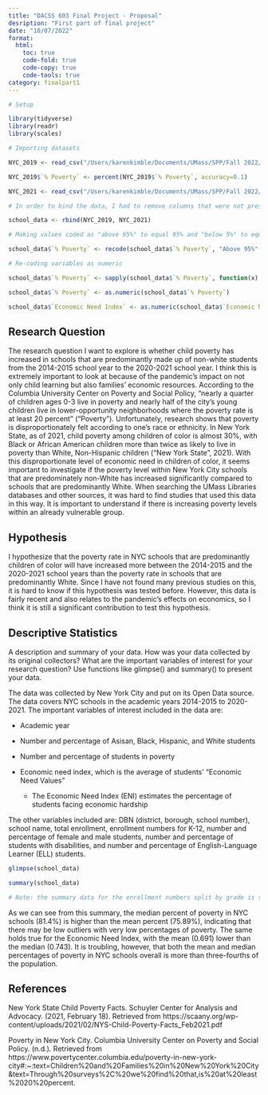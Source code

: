```yaml
---
title: "DACSS 603 Final Project - Proposal"
desription: "First part of final project"
date: "10/07/2022"
format:
  html:
    toc: true
    code-fold: true
    code-copy: true
    code-tools: true
category: finalpart1
---
```


```r
# Setup

library(tidyverse)
library(readr)
library(scales)

# Importing datasets

NYC_2019 <- read_csv("/Users/karenkimble/Documents/UMass/SPP/Fall 2022/DACSS 603/DACSS Final Project/NYC School Data/2018-2019_School_Demographic_Snapshot.csv", col_types = cols(`Grade PK (Half Day & Full Day)` = col_skip(), `# Multiple Race Categories Not Represented` = col_skip(), `% Multiple Race Categories Not Represented` = col_skip()))

NYC_2019$`% Poverty` <- percent(NYC_2019$`% Poverty`, accuracy=0.1)

NYC_2021 <- read_csv("/Users/karenkimble/Documents/UMass/SPP/Fall 2022/DACSS 603/DACSS Final Project/NYC School Data/2020-2021_Demographic_Snapshot_School.csv", col_types = cols(`Grade 3K+PK (Half Day & Full Day)` = col_skip(), `# Multi-Racial` = col_skip(), `% Multi-Racial` = col_skip(), `# Native American` = col_skip(), `% Native American` = col_skip(), `# Missing Race/Ethnicity Data` = col_skip(), `% Missing Race/Ethnicity Data` = col_skip()))

# In order to bind the data, I had to remove columns that were not present in the other spreadsheet: Grade PK or 3K, Native American, the different multi-racial categories, and Missing Data

school_data <- rbind(NYC_2019, NYC_2021)

# Making values coded as "above 95%" to equal 95% and "below 5%" to equal 5% for the purposes of this analysis

school_data$`% Poverty` <- recode(school_data$`% Poverty`, "Above 95%" = "95%", "Below 5%" = "5%")

# Re-coding variables as numeric

school_data$`% Poverty` <- sapply(school_data$`% Poverty`, function(x) gsub("%", "", x))

school_data$`% Poverty` <- as.numeric(school_data$`% Poverty`)

school_data$`Economic Need Index` <- as.numeric(school_data$`Economic Need Index`)
```

## Research Question

The research question I want to explore is whether child poverty has increased in schools that are predominantly made up of non-white students from the 2014-2015 school year to the 2020-2021 school year. I think this is extremely important to look at because of the pandemic's impact on not only child learning but also families' economic resources. According to the Columbia University Center on Poverty and Social Policy, "nearly a quarter of children ages 0-3 live in poverty and nearly half of the city's young children live in lower-opportunity neighborhoods where the poverty rate is at least 20 percent" ("Poverty"). Unfortunately, research shows that poverty is disproportionately felt according to one's race or ethnicity. In New York State, as of 2021, child poverty among children of color is almost 30%, with Black or African American children more than twice as likely to live in poverty than White, Non-Hispanic children ("New York State", 2021). With this disproportionate level of economic need in children of color, it seems important to investigate if the poverty level within New York City schools that are predominately non-White has increased significantly compared to schools that are predominantly White. When searching the UMass Libraries databases and other sources, it was hard to find studies that used this data in this way. It is important to understand if there is increasing poverty levels within an already vulnerable group.

## Hypothesis

I hypothesize that the poverty rate in NYC schools that are predominantly children of color will have increased more between the 2014-2015 and the 2020-2021 school years than the poverty rate in schools that are predominantly White. Since I have not found many previous studies on this, it is hard to know if this hypothesis was tested before. However, this data is fairly recent and also relates to the pandemic's effects on economics, so I think it is still a significant contribution to test this hypothesis.

## Descriptive Statistics

A description and summary of your data. How was your data collected by its original collectors? What are the important variables of interest for your research question? Use functions like glimpse() and summary() to present your data.

The data was collected by New York City and put on its Open Data source. The data covers NYC schools in the academic years 2014-2015 to 2020-2021. The important variables of interest included in the data are:

-   Academic year

-   Number and percentage of Asisan, Black, Hispanic, and White students

-   Number and percentage of students in poverty

-   Economic need index, which is the average of students' "Economic Need Values"

    -   The Economic Need Index (ENI) estimates the percentage of students facing economic hardship

The other variables included are: DBN (district, borough, school number), school name, total enrollment, enrollment numbers for K-12, number and percentage of female and male students, number and percentage of students with disabilities, and number and percentage of English-Language Learner (ELL) students.

```r
glimpse(school_data)
```

```r
summary(school_data)

# Note: the summary data for the enrollment numbers split by grade is somewhat off (especially minimums) because there is no variable listed for type of school (i.e., middle versus high school). So, for example, an elementary school would have an enrollment total of 0 for grade 12, which would show up as the minimum.
```

As we can see from this summary, the median percent of poverty in NYC schools (81.4%) is higher than the mean percent (75.89%), indicating that there may be low outliers with very low percentages of poverty. The same holds true for the Economic Need Index, with the mean (0.691) lower than the median (0.743). It is troubling, however, that both the mean and median percentages of poverty in NYC schools overall is more than three-fourths of the population.

## References

New York State Child Poverty Facts. Schuyler Center for Analysis and Advocacy. (2021, February 18). Retrieved from https://scaany.org/wp-content/uploads/2021/02/NYS-Child-Poverty-Facts_Feb2021.pdf

Poverty in New York City. Columbia University Center on Poverty and Social Policy. (n.d.). Retrieved from https://www.povertycenter.columbia.edu/poverty-in-new-york-city#:\~:text=Children%20and%20Families%20in%20New%20York%20City&text=Through%20surveys%2C%20we%20find%20that,is%20at%20least%2020%20percent.
